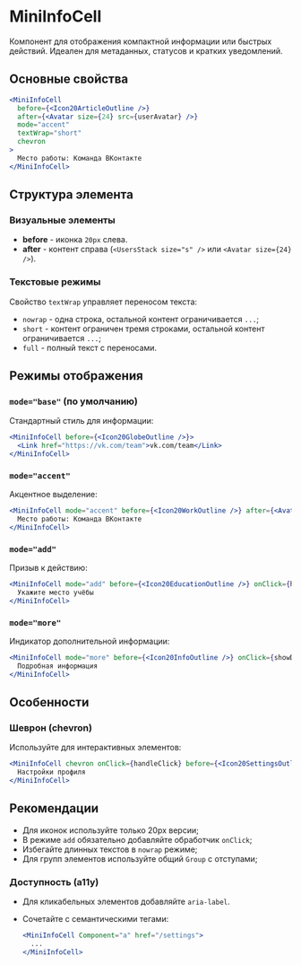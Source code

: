<Overview>

# MiniInfoCell

Компонент для отображения компактной информации или быстрых действий.
Идеален для метаданных, статусов и кратких уведомлений.

</Overview>

## Основные свойства

```jsx
<MiniInfoCell
  before={<Icon20ArticleOutline />}
  after={<Avatar size={24} src={userAvatar} />}
  mode="accent"
  textWrap="short"
  chevron
>
  Место работы: Команда ВКонтакте
</MiniInfoCell>
```

## Структура элемента

### Визуальные элементы

- **before** - иконка `20px` слева.
- **after** - контент справа (`<UsersStack size="s" />` или `<Avatar size={24} />`).

### Текстовые режимы

Свойство `textWrap` управляет переносом текста:

- `nowrap` - одна строка, остальной контент ограничивается `...`;
- `short` - контент ограничен тремя строками, остальной контент ограничивается `...`;
- `full` - полный текст с переносами.

## Режимы отображения

### `mode="base"` (по умолчанию)

Стандартный стиль для информации:

```jsx
<MiniInfoCell before={<Icon20GlobeOutline />}>
  <Link href="https://vk.com/team">vk.com/team</Link>
</MiniInfoCell>
```

### `mode="accent"`

Акцентное выделение:

```jsx
<MiniInfoCell mode="accent" before={<Icon20WorkOutline />} after={<Avatar size={24} />}>
  Место работы: Команда ВКонтакте
</MiniInfoCell>
```

### `mode="add"`

Призыв к действию:

```jsx
<MiniInfoCell mode="add" before={<Icon20EducationOutline />} onClick={handleAddEducation} chevron>
  Укажите место учёбы
</MiniInfoCell>
```

### `mode="more"`

Индикатор дополнительной информации:

```jsx
<MiniInfoCell mode="more" before={<Icon20InfoOutline />} onClick={showDetails} chevron>
  Подробная информация
</MiniInfoCell>
```

## Особенности

### Шеврон (chevron)

Используйте для интерактивных элементов:

```jsx
<MiniInfoCell chevron onClick={handleClick} before={<Icon20SettingsOutline />}>
  Настройки профиля
</MiniInfoCell>
```

## Рекомендации

- Для иконок используйте только 20px версии;
- В режиме `add` обязательно добавляйте обработчик `onClick`;
- Избегайте длинных текстов в `nowrap` режиме;
- Для групп элементов используйте общий `Group` с отступами;

### Доступность (a11y)

- Для кликабельных элементов добавляйте `aria-label`.

- Сочетайте с семантическими тегами:

  ```jsx
  <MiniInfoCell Component="a" href="/settings">
    ...
  </MiniInfoCell>
  ```
